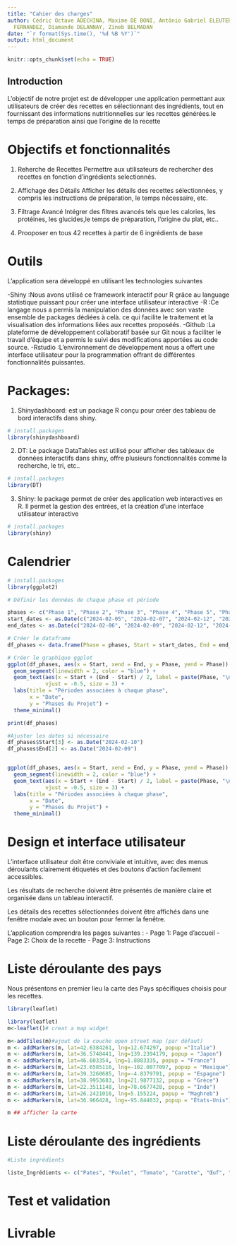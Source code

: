 ```yaml
---
title: "Cahier des charges"
author: Cédric Octave ADECHINA, Maxime DE BONI, Antônio Gabriel ELEUTERIO VIANA, Thomas
  FERNANDEZ, Diamande DELANNAY, Zineb BELMADAN
date: "`r format(Sys.time(), '%d %B %Y')`"
output: html_document
---
```


```r
knitr::opts_chunk$set(echo = TRUE)

```

## Introduction

L'objectif de notre projet est de développer une application permettant aux utilisateurs de créer des recettes en sélectionnant des ingrédients, tout en fournissant des informations nutritionnelles sur les recettes générées.le temps de préparation ainsi que l'origine de la recette

# Objectifs et fonctionnalités

1) Reherche de Recettes
Permettre aux utilisateurs de rechercher des recettes en fonction d'ingrédients selectionnés.

2) Affichage des Détails
Afficher les détails des recettes sélectionnées, y compris les instructions de préparation, le temps nécessaire, etc.

3) Filtrage Avancé
Intégrer des filtres avancés tels que les calories, les protéines, les glucides,le temps de préparation, l'origine du plat, etc..

4) Prooposer en tous 42 recettes à partir de 6 ingrédients de base

# Outils
L'application sera développé en utilisant les technologies suivantes

-Shiny :Nous avons utilisé ce framework interactif pour R  grâce au language statistique puissant pour créer une interface utilisateur interactive
-R :Ce langage nous a permis la manipulation des données avec son vaste ensemble de packages dédiées à celà. ce qui facilite le traitement et la visualisation des informations liées aux recettes proposéés.
-Github :La plateforme de développement collaboratif basée sur Git nous a faciliter le travail d'équipe et a permis le suivi des modifications apportées au code source.
-Rstudio :L'environnement de développement  nous a offert une interface utilisateur pour la programmation offrant de différentes  fonctionnalités puissantes.

# Packages:

1) Shinydashboard: est un package R conçu pour créer des tableau de bord interactifs dans shiny.
```r
# install.packages
library(shinydashboard)
```

2) DT: Le package DataTables est utilisé pour afficher des tableaux de données interactifs dans shiny, offre plusieurs fonctionnalités comme la recherche, le tri, etc..
```r
# install.packages
library(DT)
```

3) Shiny: le package permet de créer des application web interactives en R. Il permet la gestion des entrées, et la création d'une interface utilisateur interactive
```r
# install.packages
library(shiny)
```

# Calendrier

```r

# install.packages
library(ggplot2)
```


```r
# Définir les données de chaque phase et période

phases <- c("Phase 1", "Phase 2", "Phase 3", "Phase 4", "Phase 5", "Phase 6")
start_dates <- as.Date(c("2024-02-05", "2024-02-07", "2024-02-12", "2024-02-13", "2024-02-15", "2024-02-17"))
end_dates <- as.Date(c("2024-02-06", "2024-02-09", "2024-02-12", "2024-02-15", "2024-02-15", "2024-02-17"))

# Créer le dataframe
df_phases <- data.frame(Phase = phases, Start = start_dates, End = end_dates)

# Créer le graphique ggplot
ggplot(df_phases, aes(x = Start, xend = End, y = Phase, yend = Phase)) +
  geom_segment(linewidth = 2, color = "blue") +
  geom_text(aes(x = Start + (End - Start) / 2, label = paste(Phase, "\n", format(Start, "%d-%m-%Y"), " au ", format(End, "%d-%m-%Y"))),
            vjust = -0.5, size = 3) +
  labs(title = "Périodes associées à chaque phase",
       x = "Date",
       y = "Phases du Projet") +
  theme_minimal()

print(df_phases)

#Ajuster les dates si nécessaire
df_phases$Start[3] <- as.Date("2024-02-10")
df_phases$End[2] <- as.Date("2024-02-09")


ggplot(df_phases, aes(x = Start, xend = End, y = Phase, yend = Phase)) +
  geom_segment(linewidth = 2, color = "blue") +
  geom_text(aes(x = Start + (End - Start) / 2, label = paste(Phase, "\n", format(Start, "%d-%m-%Y"), " au ", format(End, "%d-%m-%Y"))),
            vjust = -0.5, size = 3) +
  labs(title = "Périodes associées à chaque phase",
       x = "Date",
       y = "Phases du Projet") +
  theme_minimal()

```

# Design et interface utilisateur

L'interface utilisateur doit être conviviale et intuitive, avec des menus déroulants clairement étiquetés et des boutons d'action facilement accessibles.

Les résultats de recherche doivent être présentés de manière claire et organisée dans un tableau interactif.

Les détails des recettes sélectionnées doivent être affichés dans une fenêtre modale avec un bouton pour fermer la fenêtre.

L'application comprendra les pages suivantes :
- Page 1: Page d'accueil
- Page 2: Choix de la recette
- Page 3: Instructions


# Liste déroulante des pays 
Nous présentons en premier lieu la carte  des Pays spécifiques choisis pour les recettes.
```r

library(leaflet)

library(leaflet)
m<-leaflet()# creat a map widget

m<-addTiles(m)#ajout de la couche open street map (par défaut)
m <- addMarkers(m, lat=42.6384261, lng=12.674297, popup ="Italie")
m <- addMarkers(m, lat=36.5748441, lng=139.2394179, popup = "Japon")
m <- addMarkers(m, lat=46.603354, lng=1.8883335, popup = "France")
m <- addMarkers(m, lat=23.6585116, lng=-102.0077097, popup = "Mexique")
m <- addMarkers(m, lat=39.3260685, lng=-4.8379791, popup = "Espagne")
m <- addMarkers(m, lat=38.9953683, lng=21.9877132, popup = "Grèce")
m <- addMarkers(m, lat=22.3511148, lng=78.6677428, popup = "Inde")
m <- addMarkers(m, lat=26.2421016, lng=5.155224, popup = "Maghreb")
m <- addMarkers(m, lat=36.966428, lng=-95.844032, popup = "États-Unis")

m ## afficher la carte

```


# Liste déroulante des ingrédients

```r

#Liste ingrédients

liste_Ingrédients <- c("Pates", "Poulet", "Tomate", "Carotte", "Œuf", "Pois chiche", "Saumon fumé", "Crème fraiche", "Parmesan", "Bouillon de poulet", "Sauce soja", "Algues Nori", "Oignon", "Sauce yakisoba", "Sauce Pesto", "Tomates cerise", "Poivre noir", "Crevette", "Germe de soja", "Sauce pad thaï", "Huile d’olive", "Persil", "Ail", "Feuille de Basilic", "Jus de citron", "Romarin", "Épices", "Sauce Teryaki", "Graine de sésame", "Marinade au gingembre", "Laitue", "Croûtons", "Vinaigrette César", "Poivron", "Cumin", "Marinade au yaourt", "Sauce alfredo", "Champignons", "Sauce barbecue", "Paprika", "Miel", "Yaourt nature", "Pain", "Aubergine", "Courgette", "Viande haché", "Riz", "Herbe", "Feta", "Concombre", "Olives noires", "Sel", "Légumes", "Pomme de terre", "Bouillon de légumes", "Poisson", "Farine", "Sucre", "Curry", "Lait", "Céleri", "Noix", "Poireau", "Lardon", "Vin blanc", "Jambon", "Levure", "Fromage", "Pâte feuilletée", "Épinard", "Vanille", "Lait de coco", "Tahini", "Paprika", "Coriandre")
```


# Test et validation

# Livrable
